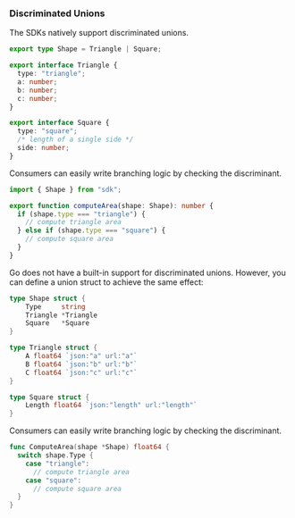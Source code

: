### Discriminated Unions
The SDKs natively support discriminated unions.

<Tabs>
<Tab title="TypeScript">

```ts maxLines=0 {1}
export type Shape = Triangle | Square;

export interface Triangle {
  type: "triangle";
  a: number;
  b: number;
  c: number;
}

export interface Square {
  type: "square";
  /* length of a single side */
  side: number;
}
```

Consumers can easily write branching logic by checking the discriminant.

```ts {4, 6}
import { Shape } from "sdk";

export function computeArea(shape: Shape): number {
  if (shape.type === "triangle") {
    // compute triangle area
  } else if (shape.type === "square") {
    // compute square area
  }
}
```

</Tab>

<Tab title="Go">

Go does not have a built-in support for discriminated unions. However, you can define a union struct
to achieve the same effect:

```go maxLines=0 {1-5}
type Shape struct {
	Type     string
	Triangle *Triangle
	Square   *Square
}

type Triangle struct {
	A float64 `json:"a" url:"a"`
	B float64 `json:"b" url:"b"`
	C float64 `json:"c" url:"c"`
}

type Square struct {
	Length float64 `json:"length" url:"length"`
}
```

Consumers can easily write branching logic by checking the discriminant.

```go {3, 5}
func ComputeArea(shape *Shape) float64 {
  switch shape.Type {
    case "triangle":
      // compute triangle area
    case "square":
      // compute square area
  }
}
```

</Tab>
</Tabs>